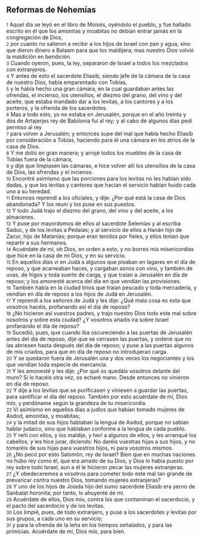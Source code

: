 == Reformas de Nehemías ==

{{anchor|1}} <small>1</small> Aquel día se leyó en el libro de Moisés, oyéndolo el pueblo, y fue hallado escrito en él que los amonitas y moabitas no debían entrar jamás en la congregación de Dios,<br>
{{anchor|2}} <small>2</small> por cuanto no salieron a recibir a los hijos de Israel con pan y agua, sino que dieron dinero a Balaam para que los maldijera; mas nuestro Dios volvió la maldición en bendición.<br>
{{anchor|3}} <small>3</small> Cuando oyeron, pues, la ley, separaron de Israel a todos los mezclados con extranjeros.<br>
{{anchor|4}} <small>4</small> Y antes de esto el sacerdote Eliasib, siendo jefe de la cámara de la casa de nuestro Dios, había emparentado con Tobías,<br>
{{anchor|5}} <small>5</small> y le había hecho una gran cámara, en la cual guardaban antes las ofrendas, el incienso, los utensilios, el diezmo del grano, del vino y del aceite, que estaba mandado dar a los levitas, a los cantores y a los porteros, y la ofrenda de los sacerdotes.<br>
{{anchor|6}} <small>6</small> Mas a todo esto, yo no estaba en Jerusalén, porque en el año treinta y dos de Artajerjes rey de Babilonia fui al rey; y al cabo de algunos días pedí permiso al rey<br>
{{anchor|7}} <small>7</small> para volver a Jerusalén; y entonces supe del mal que había hecho Eliasib por consideración a Tobías, haciendo para él una cámara en los atrios de la casa de Dios.<br>
{{anchor|8}} <small>8</small> Y me dolió en gran manera; y arrojé todos los muebles de la casa de Tobías fuera de la cámara,<br>
{{anchor|9}} <small>9</small> y dije que limpiasen las cámaras, e hice volver allí los utensilios de la casa de Dios, las ofrendas y el incienso.<br>
{{anchor|10}} <small>10</small> Encontré asimismo que las porciones para los levitas no les habían sido dadas, y que los levitas y cantores que hacían el servicio habían huido cada uno a su heredad.<br>
{{anchor|11}} <small>11</small> Entonces reprendí a los oficiales, y dije: ¿Por qué está la casa de Dios abandonada? Y los reuní y los puse en sus puestos.<br>
{{anchor|12}} <small>12</small> Y todo Judá trajo el diezmo del grano, del vino y del aceite, a los almacenes.<br>
{{anchor|13}} <small>13</small> Y puse por mayordomos de ellos al sacerdote Selemías y al escriba Sadoc, y de los levitas a Pedaías; y al servicio de ellos a Hanán hijo de Zacur, hijo de Matanías; porque eran tenidos por fieles, y ellos tenían que repartir a sus hermanos.<br>
{{anchor|14}} <small>14</small> Acuérdate de mí, oh Dios, en orden a esto, y no borres mis misericordias que hice en la casa de mi Dios, y en su servicio.<br>
{{anchor|15}} <small>15</small> En aquellos días vi en Judá a algunos que pisaban en lagares en el día de reposo, y que acarreaban haces, y cargaban asnos con vino, y también de uvas, de higos y toda suerte de carga, y que traían a Jerusalén en día de reposo; y los amonesté acerca del día en que vendían las provisiones.<br>
{{anchor|16}} <small>16</small> También había en la ciudad tirios que traían pescado y toda mercadería, y vendían en día de reposo a los hijos de Judá en Jerusalén.<br>
{{anchor|17}} <small>17</small> Y reprendí a los señores de Judá y les dije: ¿Qué mala cosa es esta que vosotros hacéis, profanando así el día de reposo?<br>
{{anchor|18}} <small>18</small> ¿No hicieron así vuestros padres, y trajo nuestro Dios todo este mal sobre nosotros y sobre esta ciudad? ¿Y vosotros añadís ira sobre Israel profanando el día de reposo?<br>
{{anchor|19}} <small>19</small> Sucedió, pues, que cuando iba oscureciendo a las puertas de Jerusalén antes del día de reposo, dije que se cerrasen las puertas, y ordené que no las abriesen hasta después del día de reposo; y puse a las puertas algunos de mis criados, para que en día de reposo no introdujeran carga.<br>
{{anchor|20}} <small>20</small> Y se quedaron fuera de Jerusalén una y dos veces los negociantes y los que vendían toda especie de mercancía.<br>
{{anchor|21}} <small>21</small> Y les amonesté y les dije: ¿Por qué os quedáis vosotros delante del muro? Si lo hacéis otra vez, os echaré mano. Desde entonces no vinieron en día de reposo.<br>
{{anchor|22}} <small>22</small> Y dije a los levitas que se purificasen y viniesen a guardar las puertas, para santificar el día del reposo. También por esto acuérdate de mí, Dios mío, y perdóname según la grandeza de tu misericordia.<br>
{{anchor|23}} <small>23</small> Vi asimismo en aquellos días a judíos que habían tomado mujeres de Asdod, amonitas, y moabitas;<br>
{{anchor|24}} <small>24</small> y la mitad de sus hijos hablaban la lengua de Asdod, porque no sabían hablar judaico, sino que hablaban conforme a la lengua de cada pueblo.<br>
{{anchor|25}} <small>25</small> Y reñí con ellos, y los maldije, y herí a algunos de ellos, y les arranqué los cabellos, y les hice jurar, diciendo: No daréis vuestras hijas a sus hijos, y no tomaréis de sus hijas para vuestros hijos, ni para vosotros mismos.<br>
{{anchor|26}} <small>26</small> ¿No pecó por esto Salomón, rey de Israel? Bien que en muchas naciones no hubo rey como él, que era amado de su Dios, y Dios lo había puesto por rey sobre todo Israel, aun a él le hicieron pecar las mujeres extranjeras.<br>
{{anchor|27}} <small>27</small> ¿Y obedeceremos a vosotros para cometer todo este mal tan grande de prevaricar contra nuestro Dios, tomando mujeres extranjeras?<br>
{{anchor|28}} <small>28</small> Y uno de los hijos de Joiada hijo del sumo sacerdote Eliasib era yerno de Sanbalat horonita; por tanto, lo ahuyenté de mí.<br>
{{anchor|29}} <small>29</small> Acuérdate de ellos, Dios mío, contra los que contaminan el sacerdocio, y el pacto del sacerdocio y de los levitas.<br>
{{anchor|30}} <small>30</small> Los limpié, pues, de todo extranjero, y puse a los sacerdotes y levitas por sus grupos, a cada uno en su servicio;<br>
{{anchor|31}} <small>31</small> y para la ofrenda de la leña en los tiempos señalados, y para las primicias. Acuérdate de mí, Dios mío, para bien.<br>

